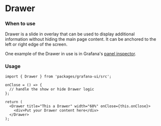
<Meta title="MDX|Drawer" component={Drawer} />

# Drawer

### When to use

Drawer is a slide in overlay that can be used to display additional information without hiding the main page content. It can be anchored to the left or right edge of the screen.

One example of the Drawer in use is in Grafana's [panel inspector](https://grafana.com/docs/grafana/latest/panels/inspect-panel/).

### Usage

```tsx
import { Drawer } from 'packages/grafana-ui/src';

onClose = () => {
  // handle the show or hide Drawer logic
};

return (
  <Drawer title="This a Drawer" width="60%" onClose={this.onClose}>
    <div>Put your Drawer content here</div>
  </Drawer>
);
```

<Props of={Drawer} />
